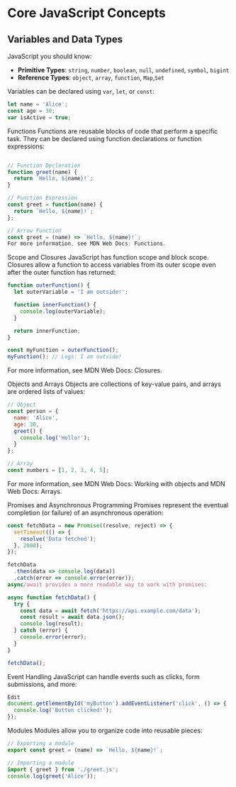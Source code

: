 
# Core JavaScript Concepts

## Variables and Data Types

JavaScript you should know:

- **Primitive Types**: `string`, `number`, `boolean`, `null`, `undefined`, `symbol`, `bigint`
- **Reference Types**: `object`, `array`, `function`, `Map`,`Set`

Variables can be declared using `var`, `let`, or `const`:

```javascript
let name = 'Alice';
const age = 30;
var isActive = true;
```

Functions
Functions are reusable blocks of code that perform a specific task. They can be declared using function declarations or function expressions:

```javascript

// Function Declaration
function greet(name) {
  return `Hello, ${name}!`;
}

// Function Expression
const greet = function(name) {
  return `Hello, ${name}!`;
};

// Arrow Function
const greet = (name) => `Hello, ${name}!`;
For more information, see MDN Web Docs: Functions.
```
Scope and Closures
JavaScript has function scope and block scope. Closures allow a function to access variables from its outer scope even after the outer function has returned:

```javascript
function outerFunction() {
  let outerVariable = 'I am outside!';

  function innerFunction() {
    console.log(outerVariable);
  }

  return innerFunction;
}

const myFunction = outerFunction();
myFunction(); // Logs: I am outside!
```
For more information, see MDN Web Docs: Closures.

Objects and Arrays
Objects are collections of key-value pairs, and arrays are ordered lists of values:

```javascript
// Object
const person = {
  name: 'Alice',
  age: 30,
  greet() {
    console.log('Hello!');
  }
};

// Array
const numbers = [1, 2, 3, 4, 5];
```
For more information, see MDN Web Docs: Working with objects and MDN Web Docs: Arrays.

Promises and Asynchronous Programming
Promises represent the eventual completion (or failure) of an asynchronous operation:

```javascript
const fetchData = new Promise((resolve, reject) => {
  setTimeout(() => {
    resolve('Data fetched');
  }, 2000);
});

fetchData
  .then(data => console.log(data))
  .catch(error => console.error(error));
async/await provides a more readable way to work with promises:
```
```javascript
async function fetchData() {
  try {
    const data = await fetch('https://api.example.com/data');
    const result = await data.json();
    console.log(result);
  } catch (error) {
    console.error(error);
  }
}

fetchData();
```

Event Handling
JavaScript can handle events such as clicks, form submissions, and more:

```javascript
Edit
document.getElementById('myButton').addEventListener('click', () => {
  console.log('Button clicked!');
});
```

Modules
Modules allow you to organize code into reusable pieces:

```javascript
// Exporting a module
export const greet = (name) => `Hello, ${name}!`;

// Importing a module
import { greet } from './greet.js';
console.log(greet('Alice'));
```